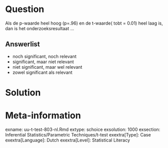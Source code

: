 
Question
========
  
Als de p-waarde heel hoog (p=.96) en de t-waarde( tobt = 0.01) heel laag is, dan is het onderzoeksresultaat …

  
Answerlist
----------
* noch significant, noch relevant
* significant, maar niet relevant
* niet significant, maar wel relevant
* zowel significant als relevant



Solution
========
  


Meta-information
================
exname: uu-t-test-803-nl.Rmd
extype: schoice
exsolution: 1000
exsection: Inferential Statistics/Parametric Techniques/t-test
exextra[Type]: Case
exextra[Language]: Dutch
exextra[Level]: Statistical Literacy
